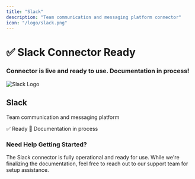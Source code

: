```yaml
---
title: "Slack"
description: "Team communication and messaging platform connector"
icon: "/logo/slack.png"
---
```

<div className="flex flex-col items-center justify-center text-center pt-10">
  <h1 className="text-4xl font-bold">✅ Slack Connector Ready</h1>
  <h3 className="text-xl mt-2">
    Connector is live and ready to use. Documentation in process!
  </h3>
</div>
<div className="max-w-2xl mx-auto mt-12">
  <div className="p-6 border rounded-lg bg-purple-50">
    <div className="flex items-center mb-4">
      <img 
        src="/logo/slack.png" 
        alt="Slack Logo" 
        className="w-8 h-8 mr-3 object-contain flex-shrink-0"
      />
      <h2 className="text-2xl font-semibold m-0"> Slack</h2>
    </div>
    <p className="text-lg text-gray-700 mb-4">Team communication and messaging platform</p>
    <div className="flex items-center gap-2">
      <span className="px-3 py-1 bg-green-100 text-green-800 rounded-full text-sm font-medium">
        ✅ Ready
      </span>
      <span className="px-3 py-1 bg-blue-100 text-blue-800 rounded-full text-sm font-medium">
        📝 Documentation in process
      </span>
    </div>
  </div>
</div>
<div className="text-center mt-12 p-6 bg-gray-50 rounded-lg max-w-2xl mx-auto">
  <h3 className="text-lg font-semibold mb-2">Need Help Getting Started?</h3>
  <p className="text-gray-600">
    The Slack connector is fully operational and ready for use. While we're finalizing the documentation, 
    feel free to reach out to our support team for setup assistance.
  </p>
</div>